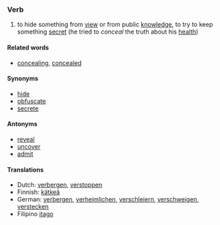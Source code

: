 ===Verb===

#to hide something from [[view]] or from public [[knowledge]], to try to keep something [[secret]] (he tried to ''conceal'' the truth about his [[health]])

====Related words====
*[[concealing]], [[concealed]]

====Synonyms====
*[[hide]]
*[[obfuscate]]
*[[secrete]]

====Antonyms====
*[[reveal]]
*[[uncover]]
*[[admit]]

====Translations====
*Dutch: [[verbergen]], [[verstoppen]]
*Finnish: [[kätkeä]]
*German: [[verbergen]], [[verheimlichen]], [[verschleiern]], [[verschweigen]], [[verstecken]]
*Filipino [[itago]]
